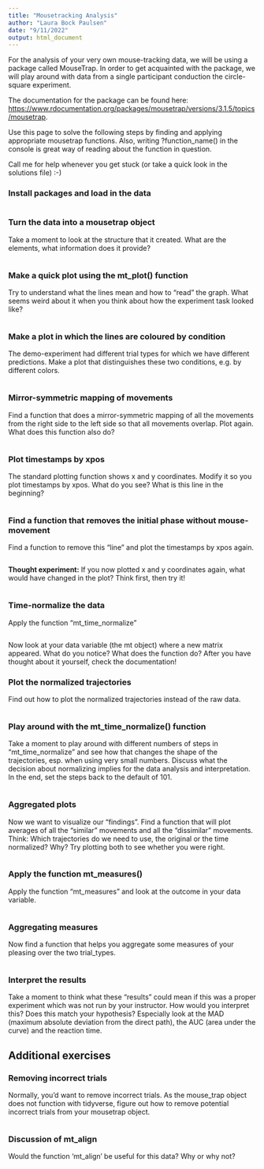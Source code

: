 ```yaml
---
title: "Mousetracking Analysis"
author: "Laura Bock Paulsen"
date: "9/11/2022"
output: html_document
---
```


For the analysis of your very own mouse-tracking data, we will be using a package called MouseTrap. In order to get acquainted with the package, we will play around with data from a single participant conduction the circle-square experiment. 

The documentation for the package can be found here: <https://www.rdocumentation.org/packages/mousetrap/versions/3.1.5/topics/mousetrap>.

Use this page to solve the following steps by finding and applying appropriate mousetrap functions. Also, writing ?function_name() in the console is great way of reading about the function in question.

Call me for help whenever you get stuck (or take a quick look in the solutions file) :-)


### Install packages and load in the data
```r

```

### Turn the data into a mousetrap object
Take a moment to look at the structure that it created. What are the elements, what information does it provide?
```r

```

### Make a quick plot using the mt_plot() function
Try to understand what the lines mean and how to “read” the graph. What seems weird about it when you think about how the experiment task looked like?
```r

```

### Make a plot in which the lines are coloured by condition
The demo-experiment had different trial types for which we have different predictions. Make a plot that distinguishes these two conditions, e.g. by different colors. 
```r

```

### Mirror-symmetric mapping of movements
Find a function that does a mirror-symmetric mapping of all the movements from the right side to the left side so that all movements overlap. Plot again. What does this function also do?
```r

```

### Plot timestamps by xpos
The standard plotting function shows x and y coordinates. Modify it so you plot timestamps by xpos. What do you see? What is this line in the beginning?
```r

```

### Find a function that removes the initial phase without mouse-movement
Find a function to remove this “line” and plot the timestamps by xpos again. 
```r

```

**Thought experiment:** If you now plotted x and y coordinates again, what would have changed in the plot? Think first, then try it! 
```r

```

### Time-normalize the data
Apply the function “mt_time_normalize”
```r

```

Now look at your data variable (the mt object) where a new matrix appeared. What do you notice? What does the function do? After you have thought about it yourself, check the documentation!

### Plot the normalized trajectories
Find out how to plot the normalized trajectories instead of the raw data.
```r

```

### Play around with the mt_time_normalize() function
Take a moment to play around with different numbers of steps in “mt_time_normalize” and see how that changes the shape of the trajectories, esp. when using very small numbers. Discuss what the decision about normalizing implies for the data analysis and interpretation. In the end, set the steps back to the default of 101.
```r

```

### Aggregated plots
Now we want to visualize our “findings”. Find a function that will plot averages of all the “similar” movements and all the “dissimilar” movements.
Think: Which trajectories do we need to use, the original or the time normalized? Why? Try plotting both to see whether you were right.
```r

```

### Apply the function mt_measures()
Apply the function “mt_measures” and look at the outcome in your data variable. 
```r

```

### Aggregating measures
Now find a function that helps you aggregate some measures of your pleasing over the two trial_types.
```r

```

### Interpret the results
Take a moment to think what these “results” could mean if this was a proper experiment which was not run by your instructor. How would you interpret this? Does this match your hypothesis? Especially look at the MAD (maximum absolute deviation from the direct path), the AUC (area under the curve) and the reaction time. 


## Additional exercises

### Removing incorrect trials
Normally, you'd want to remove incorrect trials. As the mouse_trap object does not function with tidyverse, figure out how to remove potential incorrect trials from your mousetrap object. 
```r

```

### Discussion of mt_align
Would the function ‘mt_align’ be useful for this data? Why or why not?
```r

```

